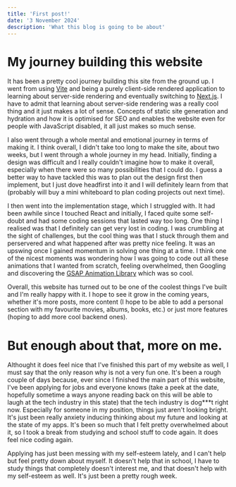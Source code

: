 ```yaml
---
title: 'First post!'
date: '3 November 2024'
description: 'What this blog is going to be about'
---
```


# My journey building this website
It has been a pretty cool journey building this site from the ground up. I went from using [Vite](https://vite.dev/) 
and being a purely client-side rendered application to learning about server-side rendering and eventually switching to 
[Next.js](https://nextjs.org/). I have to admit that learning about server-side rendering was a really cool thing and it 
just makes a lot of sense. Concepts of static site generation and hydration and how it is optimised for SEO and enables the 
website even for people with JavaScript disabled, it all just makes so much sense.

I also went through a whole mental and emotional journey in terms of making it. I think overall, I didn't take too long to make the 
site, about two weeks, but I went through a whole journey in my head. Initially, finding a design was difficult and I really 
couldn't imagine how to make it overall, especially when there were so many possibilities that I could do. I guess a better 
way to have tackled this was to plan out the design first then implement, but I just dove headfirst into it and I will 
definitely learn from that \(probably will buy a mini whiteboard to plan coding projects out next time\). 

I then went into the implementation stage, which I struggled with. It had been awhile since I touched React and initially, I faced
quite some self-doubt and had some coding sessions that lasted way too long. One thing I realised was that I definitely can get very lost in coding. 
I was crumbling at the sight of challenges, but the cool thing was that I stuck through them and perservered and what happened after was pretty nice feeling. 
It was an upswing once I gained momentum in solving one thing at a time. I think one of the nicest moments was wondering how I was going to code out all these 
animations that I wanted from scratch, feeling overwhelmed, then Googling and discovering the [GSAP Animation Library](https://gsap.com/) which was so cool. 

Overall, this website has turned out to be one of the coolest things I've built and I'm really 
happy with it. I hope to see it grow in the coming years, whether it's more posts, more content \(I hope to be able to 
add a personal section with my favourite movies, albums, books, etc.\) or just more features \(hoping to add more cool backend ones\).

# But enough about that, more on me. 
Althought it does feel nice that I've finished this part of my website as well, I must say that the only reason why is not a very fun one. 
It's been a rough couple of days because, ever since I finished the main part of this website, I've been applying for jobs and everyone knows 
\(take a peek at the date, hopefully sometime a ways anyone reading back on this will be able to laugh at the tech industry in this state) that 
the tech industry is dog***t right now. Especially for someone in my position, things just aren't looking bright. It's just been really 
anxiety inducing thinking about my future and looking at the state of my apps. It's been so much that I felt pretty overwhelmed about it, so I took 
a break from studying and school stuff to code again. It does feel nice coding again.

Applying has just been messing with my self-esteem lately, and I can't help but feel pretty down about myself. It doesn't help that in school, I have 
to study things that completely doesn't interest me, and that doesn't help with my self-esteem as well. It's just been a pretty rough week. 


